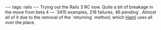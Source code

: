 ---
tags: rails
---
Trying out the Rails 3 RC now. Quite a bit of breakage in the move from beta 4 &mdash; `3415 examples, 218 failures, 46 pending`. Almost all of it due to the removal of the `returning` method, which [[Haml]] uses all over the place.
